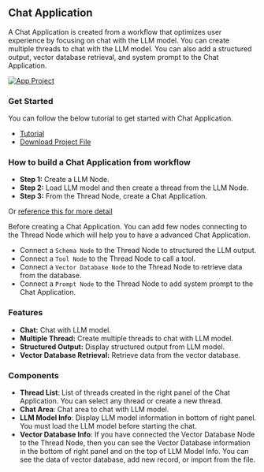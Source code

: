## Chat Application

A Chat Application is created from a workflow that optimizes user experience by focusing on chat with the LLM model.
You can create multiple threads to chat with the LLM model. You can also add a structured output, vector database retrieval, and system prompt to the Chat Application.

[![App Project](./docs/chat-application.png)](./docs/chat-application.png)

### Get Started
You can follow the below tutorial to get started with Chat Application.
* [Tutorial](./#/document/chat-application "<_self>")
* [Download Project File](./docs/Extract-City.json "<download>")

### How to build a Chat Application from workflow

* **Step 1:** Create a LLM Node.
* **Step 2:** Load LLM model and then create a thread from the LLM Node.
* **Step 3:** From the Thread Node, create a Chat Application.

Or [reference this for more detail](./#/document/simple-workflow "<_self>")

Before creating a Chat Application. You can add few nodes connecting to the Thread Node which will help you to have a advanced Chat Application.
* Connect a `Schema Node` to the Thread Node to structured the LLM output.
* Connect a `Tool Node` to the Thread Node to call a tool.
* Connect a `Vector Database Node` to the Thread Node to retrieve data from the database.
* Connect a `Prompt Node` to the Thread Node to add system prompt to the Chat Application.

### Features

* **Chat:** Chat with LLM model.
* **Multiple Thread:** Create multiple threads to chat with LLM model.
* **Structured Output:** Display structured output from LLM model.
* **Vector Database Retrieval:** Retrieve data from the vector database.

### Components
* **Thread List**: List of threads created in the right panel of the Chat Application. You can select any thread or create a new thread.
* **Chat Area**: Chat area to chat with LLM model.
* **LLM Model Info**: Display LLM model information in bottom of right panel. You must load the LLM model before starting the chat.
* **Vector Database Info**: If you have connected the Vector Database Node to the Thread Node, then you can see the Vector Database information in the bottom of right panel and on the top of LLM Model Info. You can see the data of vector database, add new record, or import from the file.

<br />
<br />
<br />
<br />
<br />
